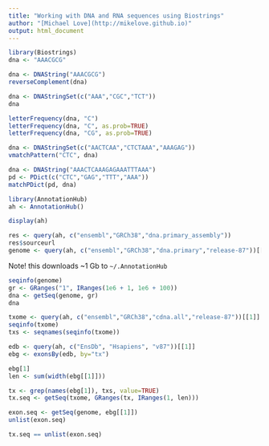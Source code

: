 ```yaml
---
title: "Working with DNA and RNA sequences using Biostrings"
author: "[Michael Love](http://mikelove.github.io)"
output: html_document
---
```


```r
library(Biostrings)
dna <- "AAACGCG"
```

```r
dna <- DNAString("AAACGCG")
reverseComplement(dna)
```

```r
dna <- DNAStringSet(c("AAA","CGC","TCT"))
dna
```

```r
letterFrequency(dna, "C")
letterFrequency(dna, "C", as.prob=TRUE)
letterFrequency(dna, "CG", as.prob=TRUE)
```

```r
dna <- DNAStringSet(c("AACTCAA","CTCTAAA","AAAGAG"))
vmatchPattern("CTC", dna)
```

```r
dna <- DNAString("AAACTCAAAGAGAAATTTAAA")
pd <- PDict(c("CTC","GAG","TTT","AAA"))
matchPDict(pd, dna)
```

```r
library(AnnotationHub)
ah <- AnnotationHub()
```

```r
display(ah)
```

```r
res <- query(ah, c("ensembl","GRCh38","dna.primary_assembly"))
res$sourceurl
genome <- query(ah, c("ensembl","GRCh38","dna.primary","release-87"))[[1]]
```

Note! this downloads ~1 Gb to `~/.AnnotationHub`

```r
seqinfo(genome)
gr <- GRanges("1", IRanges(1e6 + 1, 1e6 + 100))
dna <- getSeq(genome, gr)
dna
```

```r
txome <- query(ah, c("ensembl","GRCh38","cdna.all","release-87"))[[1]]
seqinfo(txome)
txs <- seqnames(seqinfo(txome))
```

```r
edb <- query(ah, c("EnsDb", "Hsapiens", "v87"))[[1]]
ebg <- exonsBy(edb, by="tx")
```

```r
ebg[1]
len <- sum(width(ebg[[1]]))
```

```r
tx <- grep(names(ebg[1]), txs, value=TRUE)
tx.seq <- getSeq(txome, GRanges(tx, IRanges(1, len)))
```

```r
exon.seq <- getSeq(genome, ebg[[1]])
unlist(exon.seq)
```

```r
tx.seq == unlist(exon.seq)
```
